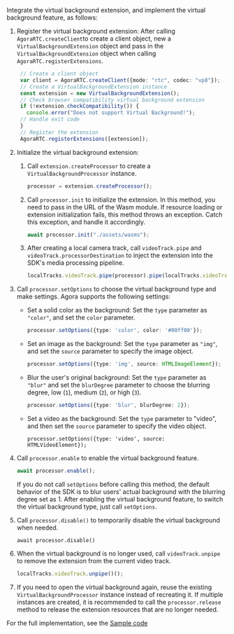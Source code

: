<PlatformWrapper platform='web'>

Integrate the virtual background extension, and implement the virtual background feature, as follows:

1. Register the virtual background extension: After calling `AgoraRTC.createClient`to create a client object, new a `VirtualBackgroundExtension` object and pass in the `VirtualBackgroundExtension` object when calling `AgoraRTC.registerExtensions`.

   ```typescript
    // Create a client object
    var client = AgoraRTC.createClient({mode: "rtc", codec: "vp8"});
    // Create a VirtualBackgroundExtension instance
    const extension = new VirtualBackgroundExtension();
    // Check browser compatibility virtual background extension
    if (!extension.checkCompatibility()) {
      console.error("Does not support Virtual Background!");
    // Handle exit code
    }
    // Register the extension
    AgoraRTC.registerExtensions([extension]);
   ```

1. Initialize the virtual background extension:

   1. Call `extension.createProcessor` to create a `VirtualBackgroundProcessor` instance.

      ```typescript
      processor = extension.createProcessor();
      ```

   2. Call `processor.init` to initialize the extension. In this method, you need to pass in the URL of the Wasm module. If resource loading or extension initialization fails, this method throws an exception. Catch this exception, and handle it accordingly.

      ```typescript
      await processor.init("./assets/wasms");
      ```

   3. After creating a local camera track, call `videoTrack.pipe` and `videoTrack.processorDestination` to inject the extension into the SDK's media processing pipeline.

      ```typescript
      localTracks.videoTrack.pipe(processor).pipe(localTracks.videoTrack.processorDestination);
      ```

1. Call `processor.setOptions` to choose the virtual background type and make settings. Agora supports the following settings:

   - Set a solid color as the background: Set the `type` parameter as `"color"`, and set the `color` parameter.

      ```typescript
      processor.setOptions({type: 'color', color: '#00ff00'});
      ```

   - Set an image as the background: Set the `type` parameter as `"img"`, and set the `source` parameter to specify the image object.

      ```typescript
      processor.setOptions({type: 'img', source: HTMLImageElement});
      ```

   - Blur the user's original background: Set the `type` parameter as `"blur"` and set the `blurDegree` parameter to choose the blurring degree, low (`1`), medium (`2`), or high (`3`).

      ```typescript
      processor.setOptions({type: 'blur', blurDegree: 2});
      ```

   - Set a video as the background: Set the `type` parameter to "video", and then set the `source` parameter to specify the video object.

      ```
      processor.setOptions({type: 'video', source: HTMLVideoElement});
      ```

1. Call `processor.enable` to enable the virtual background feature.

   ```typescript
   await processor.enable();
   ```

   If you do not call `setOptions` before calling this method, the default behavior of the SDK is to blur users' actual background with the blurring degree set as 1. After enabling the virtual background feature, to switch the virtual background type, just call `setOptions`.

1. Call `processor.disable()` to temporarily disable the virtual background when needed.

   ```
   await processor.disable()
   ```

1. When the virtual background is no longer used, call `videoTrack.unpipe` to remove the extension from the current video track.

    ```typescript
    localTracks.videoTrack.unpipe()();
    ```

1. If you need to open the virtual background again, reuse the existing `VirtualBackgroundProcessor` instance instead of recreating it. If
   multiple instances are created, it is recommended to call the `processor.release` method to release the extension resources that are no longer needed.

For the full implementation, see the [Sample code](#sample-code)

</PlatformWrapper>
